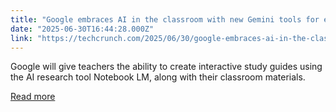 ```yaml
---
title: "Google embraces AI in the classroom with new Gemini tools for educators, chatbots for students, and more"
date: "2025-06-30T16:44:28.000Z"
link: "https://techcrunch.com/2025/06/30/google-embraces-ai-in-the-classroom-with-new-gemini-tools-for-educators-chatbots-for-students-and-more/"
---
```


Google will give teachers the ability to create interactive study guides using the AI research tool Notebook LM, along with their classroom materials.

[Read more](https://techcrunch.com/2025/06/30/google-embraces-ai-in-the-classroom-with-new-gemini-tools-for-educators-chatbots-for-students-and-more/)

